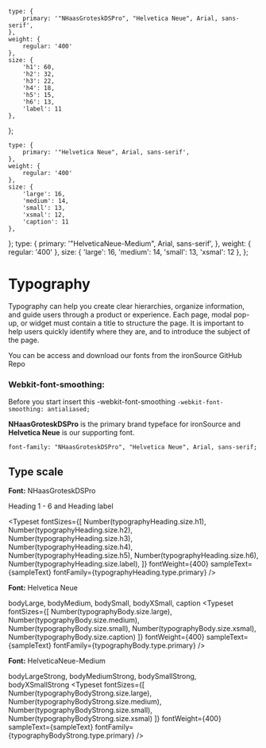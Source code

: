 
<Meta title="Styleguide/Typography"/>

    type: {
        primary: '"NHaasGroteskDSPro", "Helvetica Neue", Arial, sans-serif',
    },
    weight: {
        regular: '400'
    },
    size: {
        'h1': 60,
        'h2': 32,
        'h3': 22,
        'h4': 18,
        'h5': 15,
        'h6': 13,
        'label': 11
    },
};

    type: {
        primary: '"Helvetica Neue", Arial, sans-serif',
    },
    weight: {
        regular: '400'
    },
    size: {
        'large': 16,
        'medium': 14,
        'small': 13,
        'xsmal': 12,
        'caption': 11
    },
};
    type: {
        primary: '"HelveticaNeue-Medium", Arial, sans-serif',
    },
    weight: {
        regular: '400'
    },
    size: {
        'large': 16,
        'medium': 14,
        'small': 13,
        'xsmal': 12
    },
};


# Typography

Typography can help you create clear hierarchies, organize information, and guide users through a product or experience. Each page, modal pop-up, or widget must contain a title to structure the page. It is important to help users quickly identify where they are, and to introduce the subject of the page.

You can be access and download our fonts from the ironSource GitHub Repo


### Webkit-font-smoothing:
Before you start insert this -webkit-font-smoothing
```-webkit-font-smoothing: antialiased;```

**NHaasGroteskDSPro** is the primary brand typeface for ironSource and **Helvetica Neue** is our supporting font.

```font-family: "NHaasGroteskDSPro", "Helvetica Neue", Arial, sans-serif;```

## Type scale

**Font:** NHaasGroteskDSPro

Heading 1 - 6 and Heading label

<Typeset
    fontSizes={[
        Number(typographyHeading.size.h1),
        Number(typographyHeading.size.h2),
        Number(typographyHeading.size.h3),
        Number(typographyHeading.size.h4),
        Number(typographyHeading.size.h5),
        Number(typographyHeading.size.h6),
        Number(typographyHeading.size.label),
    ]}
    fontWeight={400}
    sampleText={sampleText}
    fontFamily={typographyHeading.type.primary}
/>

**Font:** Helvetica Neue

bodyLarge, bodyMedium, bodySmall, bodyXSmall, caption
<Typeset
    fontSizes={[
        Number(typographyBody.size.large),
        Number(typographyBody.size.medium),
        Number(typographyBody.size.small),
        Number(typographyBody.size.xsmal),
        Number(typographyBody.size.caption)
    ]}
    fontWeight={400}
    sampleText={sampleText}
    fontFamily={typographyBody.type.primary}
/>

**Font:** HelveticaNeue-Medium

bodyLargeStrong, bodyMediumStrong, bodySmallStrong, bodyXSmallStrong
<Typeset
    fontSizes={[
        Number(typographyBodyStrong.size.large),
        Number(typographyBodyStrong.size.medium),
        Number(typographyBodyStrong.size.small),
        Number(typographyBodyStrong.size.xsmal)
    ]}
    fontWeight={400}
    sampleText={sampleText}
    fontFamily={typographyBodyStrong.type.primary}
/>
